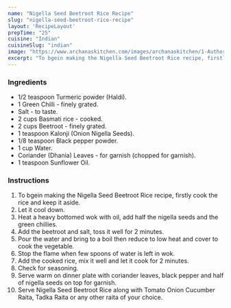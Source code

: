 ---
name: "Nigella Seed Beetroot Rice Recipe"
slug: "nigella-seed-beetroot-rice-recipe"
layout: 'RecipeLayout'
prepTime: "25"
cuisine: "Indian"
cuisineSlug: "indian"
image: "https://www.archanaskitchen.com/images/archanaskitchen/1-Author/ruby_pathak-yahoo.com/Nigella_Seed_Beetroot_Rice.jpg"
excerpt: "To bgein making the Nigella Seed Beetroot Rice recipe, firstly cook the rice and keep it aside"
---

### Ingredients

- 1/2 teaspoon Turmeric powder (Haldi).
- 1 Green Chilli - finely grated.
- Salt - to taste.
- 2 cups Basmati rice - cooked.
- 2 cups Beetroot - finely grated.
- 1 teaspoon Kalonji (Onion Nigella Seeds).
- 1/8 teaspoon Black pepper powder.
- 1 cup Water.
- Coriander (Dhania) Leaves - for garnish (chopped for garnish).
- 1 teaspoon Sunflower Oil.

### Instructions

1. To bgein making the Nigella Seed Beetroot Rice recipe, firstly cook the rice and keep it aside.
1. Let it cool down.
1. Heat a heavy bottomed wok with oil, add half the nigella seeds and the green chillies.
1. Add the beetroot and salt, toss it well for 2 minutes.
1. Pour the water and bring to a boil then reduce to low heat and cover to cook the vegetable.
1. Stop the flame when few spoons of water is left in wok.
1. Add the cooked rice, mix it well and let it cook for 2 minutes.
1. Check for seasoning.
1. Serve warm on dinner plate with coriander leaves, black pepper and half of nigella seeds on top for garnish.
1. Serve Nigella Seed Beetroot Rice along with Tomato Onion Cucumber Raita, Tadka Raita or any other raita of your choice.
